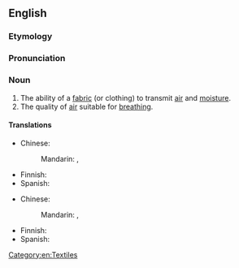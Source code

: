 ==English==

===Etymology===
{{suffix|lang=en|breathable|ity}}

===Pronunciation===
{{rfp|lang=en}}

===Noun===
{{en-noun|breathabilities}}

# The ability of a [[fabric]] (or clothing) to transmit [[air]] and [[moisture]].
# The quality of [[air]] suitable for [[breathing]].

====Translations====
{{trans-top|ability of fabric to transmit air and moisture}}
* Chinese: 
*: Mandarin: {{t|cmn|透氣性}}, {{t|cmn|透气性|tr=tòuqìxìng}}
{{trans-mid}}
* Finnish: {{t|fi|hengittävyys}}
* Spanish: {{t-needed|es}}
{{trans-bottom}}

{{trans-top|quality of air suitable for breathing}}
* Chinese: 
*: Mandarin: {{t|cmn|[[空氣]][[質量]]}}, {{t|cmn|[[空气]][[质量]]|tr=kōngqì zhìliàng}}
{{trans-mid}}
* Finnish: {{t|fi|hengityskelpoisuus}}
* Spanish: {{t-needed|es}}
{{trans-bottom}}

[[Category:en:Textiles]]